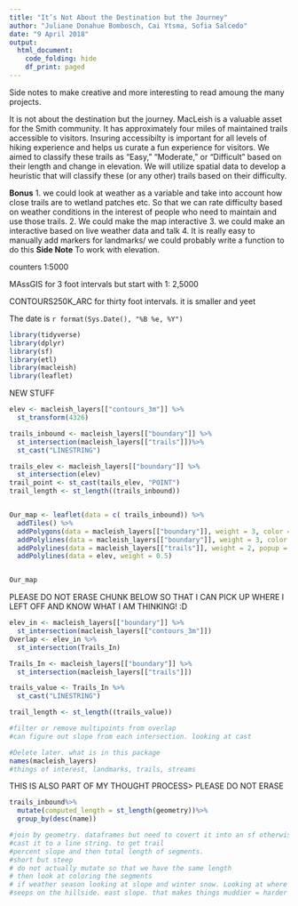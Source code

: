 ```yaml
---
title: "It’s Not About the Destination but the Journey"
author: "Juliane Donahue Bombosch, Cai Ytsma, Sofia Salcedo"
date: "9 April 2018"
output: 
  html_document:
    code_folding: hide
    df_print: paged
---
```

Side notes to make creative and more interesting to read amoung the many projects.

It is not about the destination but the journey. MacLeish is a valuable asset for the Smith community. It has approximately four miles of maintained trails accessible to visitors. Insuring accessibilty is important for all levels of hiking experience and helps us curate a fun experience for visitors. We aimed to classify these trails as “Easy,” “Moderate,” or “Difficult” based on their length and change in elevation. We will utilize spatial data to develop a heuristic that will classify these (or any other) trails based on their difficulty.

**Bonus** 1. we could look at weather as a variable and take into account how close trails are to wetland patches etc. So that we can rate difficulty based on weather conditions in the interest of people who need to maintain and use those trails.
          2. We could make the map interactive
          3. we could make an interactive based on live weather data and talk
          4. It is really easy to manually add markers for landmarks/ we could probably           write a function to do this
**Side Note** To work with elevation.

counters 1:5000

MAssGIS for 3 foot intervals but start with 1: 2,5000

CONTOURS250K_ARC for thirty foot intervals. it is smaller and yeet

The date is `r format(Sys.Date(), "%B %e, %Y")`
```r
library(tidyverse)
library(dplyr)
library(sf)
library(etl)
library(macleish)
library(leaflet)
```
NEW STUFF
```r
elev <- macleish_layers[["contours_3m"]] %>%
  st_transform(4326) 

trails_inbound <- macleish_layers[["boundary"]] %>%
  st_intersection(macleish_layers[["trails"]])%>%
  st_cast("LINESTRING")

trails_elev <- macleish_layers[["boundary"]] %>%
  st_intersection(elev)
trail_point <- st_cast(tails_elev, "POINT")
trail_length <- st_length((trails_inbound))



```

```r
Our_map <- leaflet(data = c( trails_inbound)) %>%
  addTiles() %>%
  addPolygons(data = macleish_layers[["boundary"]], weight = 3, color = "#185b2e")%>%
  addPolylines(data = macleish_layers[["boundary"]], weight = 3, color = "#0b2d16") %>%
  addPolylines(data = macleish_layers[["trails"]], weight = 2, popup = ~name, color = "#c900ed") %>%
  addPolylines(data = elev, weight = 0.5)


Our_map
```
PLEASE DO NOT ERASE CHUNK BELOW SO THAT I CAN PICK UP WHERE I LEFT OFF AND KNOW WHAT I AM THINKING! :D
```r
elev_in <- macleish_layers[["boundary"]] %>%
  st_intersection(macleish_layers[["contours_3m"]])
Overlap <- elev_in %>%
  st_intersection(Trails_In)

Trails_In <- macleish_layers[["boundary"]] %>%
  st_intersection(macleish_layers[["trails"]])

trails_value <- Trails_In %>%
  st_cast("LINESTRING")

trail_length <- st_length((trails_value))

#filter or remove multipoints from overlap
#can figure out slope from each intersection. looking at cast

#Delete later. what is in this package
names(macleish_layers)
#things of interest, landmarks, trails, streams

```
THIS IS ALSO PART OF MY THOUGHT PROCESS> PLEASE DO NOT ERASE
```r
trails_inbound%>%
  mutate(computed_length = st_length(geometry))%>%
  group_by(desc(name))

#join by geometry. dataframes but need to covert it into an sf otherwise it will not plot. So make into a data frame and join it and then tyrn it back into spacial data
#cast it to a line string. to get trail
#percent slope and then total length of segments.
#short but steep
# do not actually mutate so that we have the same length 
# then look at coloring the segments
# if weather season looking at slope and winter snow. Looking at where do we clear trees. none of the trails get close enough to a stream maybe in the future with new stream. But not yet. Seein if they can build one towards the beaver trail. Would not be an easy trail under in optimal weather.
#seeps on the hillside. east slope. that makes things muddier = harder
 
```